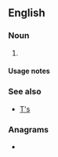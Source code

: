{{also|ts|Ts|TS|ts.|T's|ṯs}}
==English==

===Noun===
{{head|en|noun form}}

# {{plural of|t|lang=en}}

====Usage notes====
{{U:en:plurals of letters}}

===See also===
* [[T's]]

===Anagrams===
* {{anagrams|en|a=st|-st|S&T|S.T.|ST|St|St.|s.t.|st}}